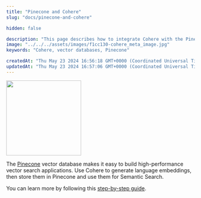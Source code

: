 ```yaml
---
title: "Pinecone and Cohere"
slug: "docs/pinecone-and-cohere"

hidden: false

description: "This page describes how to integrate Cohere with the Pinecone vector database."
image: "../../../assets/images/f1cc130-cohere_meta_image.jpg"  
keywords: "Cohere, vector databases, Pinecone"

createdAt: "Thu May 23 2024 16:56:18 GMT+0000 (Coordinated Universal Time)"
updatedAt: "Thu May 23 2024 16:57:06 GMT+0000 (Coordinated Universal Time)"
---
```


<img src="../../../assets/images/4a1ad91-pinecone-logo.svg" width="200px" height="auto" class="light-bg" />

The [Pinecone](https://www.pinecone.io/) vector database makes it easy to build high-performance vector search applications. Use Cohere to generate language embeddings, then store them in Pinecone and use them for Semantic Search.

You can learn more by following this [step-by-step guide](https://docs.pinecone.io/integrations/cohere).